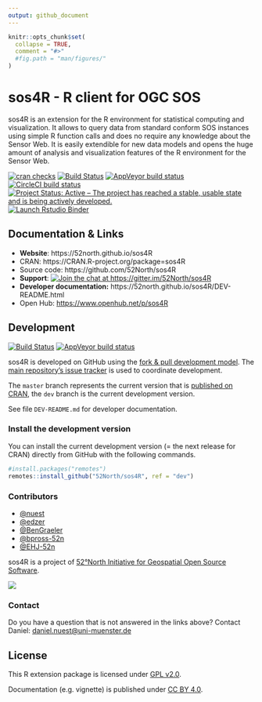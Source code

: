 ```yaml
---
output: github_document
---
```


<!-- README.md is generated from README.Rmd. Please edit that file -->

```r
knitr::opts_chunk$set(
  collapse = TRUE,
  comment = "#>"
  #fig.path = "man/figures/"
)
```

# sos4R - R client for OGC SOS

sos4R is an extension for the R environment for statistical computing and visualization. It allows to query data from standard conform SOS instances using simple R function calls and does no require any knowledge about the Sensor Web. It is easily extendible for new data models and opens the huge amount of analysis and visualization features of the R environment for the Sensor Web.

<!-- badges: start -->
[![cran checks](https://cranchecks.info/badges/summary/sos4R)](https://cran.r-project.org/web/checks/check_results_sos4R.html) [![Build Status](https://travis-ci.org/52North/sos4R.png)](https://travis-ci.org/52North/sos4R)
[![AppVeyor build status](https://ci.appveyor.com/api/projects/status/github/52North/sos4R?branch=master&svg=true)](https://ci.appveyor.com/project/52North/sos4R)
[![CircleCI build status](https://circleci.com/gh/52North/sos4R.svg?style=svg)](https://circleci.com/gh/52North/sos4R)
[![Project Status: Active – The project has reached a stable, usable state and is being actively developed.](https://www.repostatus.org/badges/latest/active.svg)](https://www.repostatus.org/#active)
[![Launch Rstudio Binder](http://mybinder.org/badge_logo.svg)](https://mybinder.org/v2/gh/52North/sos4R/master?urlpath=rstudio)
<!-- badges: end -->

## Documentation & Links

- **Website**: https://52north.github.io/sos4R
- CRAN: https://CRAN.R-project.org/package=sos4R
- Source code: https://github.com/52North/sos4R
- **Support**: [![Join the chat at https://gitter.im/52North/sos4R](https://badges.gitter.im/52North/sos4R.svg)](https://gitter.im/52North/sos4R)
- **Developer documentation:** https://52north.github.io/sos4R/DEV-README.html
- Open Hub: <https://www.openhub.net/p/sos4R>

## Development

[![Build Status](https://travis-ci.org/52North/sos4R.png?branch=dev)](https://travis-ci.org/52North/sos4R)
[![AppVeyor build status](https://ci.appveyor.com/api/projects/status/github/52North/sos4R?branch=dev&svg=true)](https://ci.appveyor.com/project/52North/sos4R)

sos4R is developed on GitHub using the [fork & pull development model](https://help.github.com/articles/using-pull-requests/#fork--pull).
The [main repository's issue tracker](https://github.com/52North/sos4R/issues) is used to coordinate development.

The `master` branch represents the current version that is [published on CRAN](https://CRAN.R-project.org/package=sos4R), the `dev` branch is the current development version.

See file `DEV-README.md` for developer documentation.

### Install the development version

You can install the current development version (= the next release for CRAN) directly from GitHub with the following commands.

```r
#install.packages("remotes")
remotes::install_github("52North/sos4R", ref = "dev")
```

### Contributors

- [\@nuest](https://github.com/nuest)
- [\@edzer](https://github.com/edzer)
- [\@BenGraeler](https://github.com/BenGraeler)
- [\@bpross-52n](https://github.com/bpross-52n)
- [\@EHJ-52n](https://github.com/EHJ-52n)

sos4R is a project of [52°North Initiative for Geospatial Open Source Software](https://52north.org).

[![](https://52north.org/wp-content/uploads/2016/06/logo-main.png)](https://52north.org)

### Contact

Do you have a question that is not answered in the links above? Contact Daniel: [daniel.nuest@uni-muenster.de](daniel.nuest@uni-muenster.de)

## License

This R extension package is licensed under [GPL v2.0](https://tldrlegal.com/license/gnu-general-public-license-v2).

Documentation (e.g. vignette) is published under [CC BY 4.0](http://creativecommons.org/licenses/by/4.0/).
